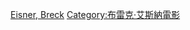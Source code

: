 {{navbox
|name = 布雷克·艾斯纳
|title = [[布雷克·艾斯納]]執導電影
|state = {{{state|autocollapse}}}
|listclass = hlist

|list1 =
* 《[[反恐嬌娃]]》（2003）
* 《[[2005撒哈拉]]》（2005）
* 《[[屍心瘋 (2010年電影)|屍心瘋]]》（2010）
* 《[[獵巫行動：大滅絕]]》（2015）
}}<noinclude>
{{collapsible option}}
[[Category:美国电影导演模板|Eisner, Breck]]
[[Category:布雷克·艾斯納電影]]
</noinclude>